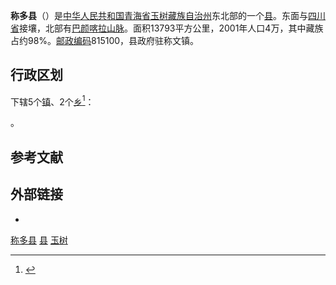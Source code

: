 {{Infobox China County
|Belong = [[青海省|青海省]][[玉树藏族自治州|玉树藏族自治州]]
}}

'''称多县'''（{{bo|z=ཁྲི་འདུ་རྫོང|w=khri 'du rdzong|p=Chindu Zong}}）是[[中华人民共和国|中华人民共和国]][[青海省|青海省]][[玉树藏族自治州|玉树藏族自治州]]东北部的一个[[县|县]]。东面与[[四川省|四川省]]接壤，北部有[[巴颜喀拉山脉|巴颜喀拉山脉]]。面积13793平方公里，2001年人口4万，其中藏族占约98%。[[邮政编码|邮政编码]]815100，县政府驻称文镇。

== 行政区划 ==
{{PAGENAMEBASE}}下辖5个[[行政建制镇|镇]]、2个[[乡_(中华人民共和国)|乡]]<ref>{{PRC admin/ref sgc|63/27/23}}</ref>：

{{PRC admin/children|63/27/23}}。

== 参考文献 ==
{{reflist}}

== 外部链接 ==
* {{Official website|http://www.chengduo.gov.cn/|name=称多县人民政府}}

{{称多县行政区划}}
{{玉树藏族自治州行政区划}}
{{青海行政区划}}

[[Category:称多县|]]
[[Category:玉树州县市|县]]
[[Category:青海省县份|玉树]]